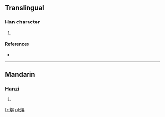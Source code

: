 ==Translingual==

===Han character===
{{Han char|rn=86|rad=火|as=08|sn=12|four=9684<sub>0</sub>|canj=火日竹廿 (FAHT)}}

# {{defn|Han|sort=火08}}

====References====
* {{Han ref|kx=0675.191|dkj=19158|hdz=32209.080|uh=713A|ud=28986|bh=DA64|bd=55908}}

----

==Mandarin==

===Hanzi===
{{cmn-hanzi|pin=[[shēng]] ([[sheng1]])|wg=sheng<sup>1</sup>}}

# {{defn|Mandarin|sort=火08}}

[[fr:焺]]
[[pl:焺]]